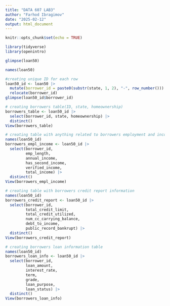 ---
title: "DATA 607 LAB3"
author: "Farhod Ibragimov"
date: "2025-02-12"
output: html_document
---

```{r setup, include=FALSE}
knitr::opts_chunk$set(echo = TRUE)
```

```{r libraries}
library(tidyverse)
library(openintro)
```

```{r}
glimpse(loan50)
```
```{r}
names(loan50)
```
```{r}
#creating unique ID for each row
loan50_id <- loan50 |>
  mutate(borrower_id = paste0(substr(state, 1, 2), "-", row_number())) |>
  relocate(borrower_id)
glimpse(loan50_id$borrower_id)
```
```{r}
# creating borrowers table(ID, state, homeownership)
borrowers_table <- loan50_id |>
  select(borrower_id, state, homeownership) |>
  distinct()
View(borrowers_table)
```

```{r}
# creating table with anything related to borrowers employment and income
names(loan50_id)
borrowers_empl_income <- loan50_id |>
  select(borrower_id, 
         emp_length, 
         annual_income, 
         has_second_income, 
         verified_income,
         total_income) |>
  distinct()
View(borrowers_empl_income)

```

```{r}
# creating table with borrowers credit report information
names(loan50_id)
borrowers_credit_report <- loan50_id |>
  select(borrower_id, 
         total_credit_limit, 
         total_credit_utilized, 
         num_cc_carrying_balance, 
         debt_to_income,
         public_record_bankrupt) |>
  distinct()
View(borrowers_credit_report)
```

```{r}
# creating borrowers loan information table
names(loan50_id)
borrowers_loan_info <- loan50_id |>
  select(borrower_id, 
         loan_amount, 
         interest_rate, 
         term, 
         grade, 
         loan_purpose,
         loan_status) |>
  distinct()
View(borrowers_loan_info)
```


